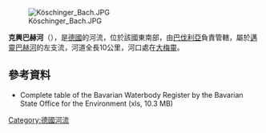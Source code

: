 {{Onesource|time=2020-12-09T08:39:04+00:00}}
{{Coord|48|45|37.76|N|11|31|18.65|E|display=title}}
[[Image:Köschinger_Bach.JPG|right]]

'''克興巴赫河'''（{{lang-de|Köschinger Bach}}），是[[德國|德國]]的河流，位於該國東南部，由[[巴伐利亞|巴伐利亞]]負責管轄，屬於[[邁靈巴赫河|邁靈巴赫河]]的左支流，河道全長10公里，河口處在[[大梅靈|大梅靈]]。

==參考資料==
* Complete table of the Bavarian Waterbody Register by the Bavarian State Office for the Environment (xls, 10.3 MB)

{{Germany-geo-stub}}
[[Category:德國河流|Category:德國河流]]